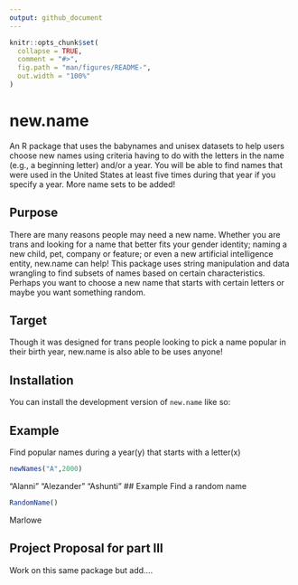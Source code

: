 ```yaml
---
output: github_document
---
```

```r
knitr::opts_chunk$set(
  collapse = TRUE,
  comment = "#>",
  fig.path = "man/figures/README-",
  out.width = "100%"
)
```
# new.name
An R package that uses the babynames and unisex datasets to help users choose new names using criteria having to do with the letters in the name (e.g., a beginning letter) and/or a year. You will be able to find names that were used in the United States at least five times during that year if you specify a year. More name sets to be added!

## Purpose
There are many reasons people may need a new name. Whether you are trans and looking for a name that better fits your gender identity; naming a new child, pet, company or feature; or even a new artificial intelligence entity, new.name can help! This package uses string manipulation and data wrangling to find subsets of names based on certain characteristics. 
Perhaps you want to choose a new name that starts with certain letters or maybe you want something random. 


## Target
Though it was designed for trans people looking to pick a name popular in their birth year, new.name is also able to be uses anyone!

## Installation

You can install the development version of `new.name` like so:

## Example

Find popular names during a year(y) that starts with a letter(x)

```r
newNames("A",2000)
```
"Alanni"    "Alezander" "Ashunti"
## Example 
Find a random name

```r
RandomName()
```
Marlowe

## Project Proposal for part III

Work on this same package but add....
